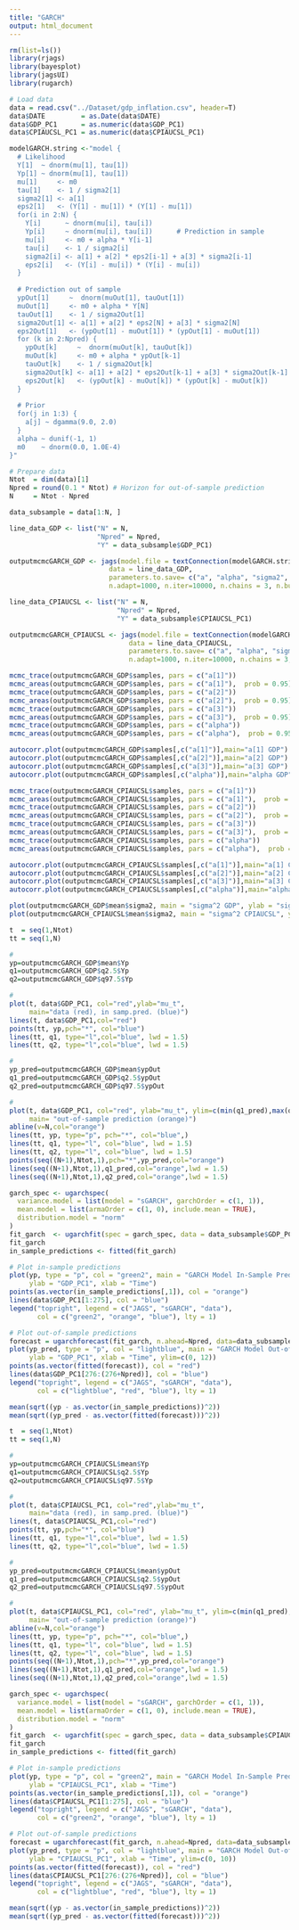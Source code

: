 ```yaml
---
title: "GARCH"
output: html_document
---
```


```r
rm(list=ls())
library(rjags)
library(bayesplot)
library(jagsUI)
library(rugarch)
```

```r
# Load data
data = read.csv("../Dataset/gdp_inflation.csv", header=T)
data$DATE         = as.Date(data$DATE)
data$GDP_PC1      = as.numeric(data$GDP_PC1)
data$CPIAUCSL_PC1 = as.numeric(data$CPIAUCSL_PC1)
```

```r
modelGARCH.string <-"model {
  # Likelihood
  Y[1]  ~ dnorm(mu[1], tau[1])
  Yp[1] ~ dnorm(mu[1], tau[1])
  mu[1]     <- m0
  tau[1]    <- 1 / sigma2[1]
  sigma2[1] <- a[1]
  eps2[1]   <- (Y[1] - mu[1]) * (Y[1] - mu[1])
  for(i in 2:N) {
    Y[i]      ~ dnorm(mu[i], tau[i])
    Yp[i]     ~ dnorm(mu[i], tau[i])      # Prediction in sample
    mu[i]     <- m0 + alpha * Y[i-1]
    tau[i]    <- 1 / sigma2[i]
    sigma2[i] <- a[1] + a[2] * eps2[i-1] + a[3] * sigma2[i-1]
    eps2[i]   <- (Y[i] - mu[i]) * (Y[i] - mu[i])
  }
  
  # Prediction out of sample 
  ypOut[1]     ~  dnorm(muOut[1], tauOut[1])
  muOut[1]     <- m0 + alpha * Y[N]
  tauOut[1]    <- 1 / sigma2Out[1]
  sigma2Out[1] <- a[1] + a[2] * eps2[N] + a[3] * sigma2[N]
  eps2Out[1]   <- (ypOut[1] - muOut[1]) * (ypOut[1] - muOut[1])
  for (k in 2:Npred) {
    ypOut[k]     ~  dnorm(muOut[k], tauOut[k])
    muOut[k]     <- m0 + alpha * ypOut[k-1]
    tauOut[k]    <- 1 / sigma2Out[k]
    sigma2Out[k] <- a[1] + a[2] * eps2Out[k-1] + a[3] * sigma2Out[k-1]
    eps2Out[k]   <- (ypOut[k] - muOut[k]) * (ypOut[k] - muOut[k])
  }
  
  # Prior 
  for(j in 1:3) {
    a[j] ~ dgamma(9.0, 2.0)
  }
  alpha ~ dunif(-1, 1)
  m0    ~ dnorm(0.0, 1.0E-4)
}"
```

```r
# Prepare data
Ntot  = dim(data)[1]
Npred = round(0.1 * Ntot) # Horizon for out-of-sample prediction
N     = Ntot - Npred

data_subsample = data[1:N, ]

line_data_GDP <- list("N" = N,
                      "Npred" = Npred,
                      "Y" = data_subsample$GDP_PC1)

outputmcmcGARCH_GDP <- jags(model.file = textConnection(modelGARCH.string),
                         data = line_data_GDP,
                         parameters.to.save= c("a", "alpha", "sigma2", "m0", "Yp", "ypOut"), 
                         n.adapt=1000, n.iter=10000, n.chains = 3, n.burnin = 1000)

line_data_CPIAUCSL <- list("N" = N,
                           "Npred" = Npred,
                           "Y" = data_subsample$CPIAUCSL_PC1)

outputmcmcGARCH_CPIAUCSL <- jags(model.file = textConnection(modelGARCH.string),
                              data = line_data_CPIAUCSL,
                              parameters.to.save= c("a", "alpha", "sigma2", "m0", "Yp", "ypOut"), 
                              n.adapt=1000, n.iter=10000, n.chains = 3, n.burnin = 1000)
```

```r
mcmc_trace(outputmcmcGARCH_GDP$samples, pars = c("a[1]"))
mcmc_areas(outputmcmcGARCH_GDP$samples, pars = c("a[1]"),  prob = 0.95)
mcmc_trace(outputmcmcGARCH_GDP$samples, pars = c("a[2]"))
mcmc_areas(outputmcmcGARCH_GDP$samples, pars = c("a[2]"),  prob = 0.95)
mcmc_trace(outputmcmcGARCH_GDP$samples, pars = c("a[3]"))
mcmc_areas(outputmcmcGARCH_GDP$samples, pars = c("a[3]"),  prob = 0.95)
mcmc_trace(outputmcmcGARCH_GDP$samples, pars = c("alpha"))
mcmc_areas(outputmcmcGARCH_GDP$samples, pars = c("alpha"),  prob = 0.95)

autocorr.plot(outputmcmcGARCH_GDP$samples[,c("a[1]")],main="a[1] GDP")
autocorr.plot(outputmcmcGARCH_GDP$samples[,c("a[2]")],main="a[2] GDP")
autocorr.plot(outputmcmcGARCH_GDP$samples[,c("a[3]")],main="a[3] GDP")
autocorr.plot(outputmcmcGARCH_GDP$samples[,c("alpha")],main="alpha GDP")

mcmc_trace(outputmcmcGARCH_CPIAUCSL$samples, pars = c("a[1]"))
mcmc_areas(outputmcmcGARCH_CPIAUCSL$samples, pars = c("a[1]"),  prob = 0.95)
mcmc_trace(outputmcmcGARCH_CPIAUCSL$samples, pars = c("a[2]"))
mcmc_areas(outputmcmcGARCH_CPIAUCSL$samples, pars = c("a[2]"),  prob = 0.95)
mcmc_trace(outputmcmcGARCH_CPIAUCSL$samples, pars = c("a[3]"))
mcmc_areas(outputmcmcGARCH_CPIAUCSL$samples, pars = c("a[3]"),  prob = 0.95)
mcmc_trace(outputmcmcGARCH_CPIAUCSL$samples, pars = c("alpha"))
mcmc_areas(outputmcmcGARCH_CPIAUCSL$samples, pars = c("alpha"),  prob = 0.95)

autocorr.plot(outputmcmcGARCH_CPIAUCSL$samples[,c("a[1]")],main="a[1] CPIAUCSL")
autocorr.plot(outputmcmcGARCH_CPIAUCSL$samples[,c("a[2]")],main="a[2] CPIAUCSL")
autocorr.plot(outputmcmcGARCH_CPIAUCSL$samples[,c("a[3]")],main="a[3] CPIAUCSL")
autocorr.plot(outputmcmcGARCH_CPIAUCSL$samples[,c("alpha")],main="alpha CPIAUCSL")

plot(outputmcmcGARCH_GDP$mean$sigma2, main = "sigma^2 GDP", ylab = "sigma^2", xlab = "Time")
plot(outputmcmcGARCH_CPIAUCSL$mean$sigma2, main = "sigma^2 CPIAUCSL", ylab = "sigma^2", xlab = "Time")
```

```r
t  = seq(1,Ntot)
tt = seq(1,N)

#
yp=outputmcmcGARCH_GDP$mean$Yp
q1=outputmcmcGARCH_GDP$q2.5$Yp
q2=outputmcmcGARCH_GDP$q97.5$Yp

#
plot(t, data$GDP_PC1, col="red",ylab="mu_t",
     main="data (red), in samp.pred. (blue)")
lines(t, data$GDP_PC1,col="red")
points(tt, yp,pch="*", col="blue")
lines(tt, q1, type="l",col="blue", lwd = 1.5)
lines(tt, q2, type="l",col="blue", lwd = 1.5)

#
yp_pred=outputmcmcGARCH_GDP$mean$ypOut
q1_pred=outputmcmcGARCH_GDP$q2.5$ypOut
q2_pred=outputmcmcGARCH_GDP$q97.5$ypOut

#
plot(t, data$GDP_PC1, col="red", ylab="mu_t", ylim=c(min(q1_pred),max(q2_pred)),
     main= "out-of-sample prediction (orange)")
abline(v=N,col="orange")
lines(tt, yp, type="p", pch="*", col="blue",)
lines(tt, q1, type="l", col="blue", lwd = 1.5)
lines(tt, q2, type="l", col="blue", lwd = 1.5)
points(seq((N+1),Ntot,1),pch="*",yp_pred,col="orange")
lines(seq((N+1),Ntot,1),q1_pred,col="orange",lwd = 1.5)
lines(seq((N+1),Ntot,1),q2_pred,col="orange",lwd = 1.5)
```

```r
garch_spec <- ugarchspec(
  variance.model = list(model = "sGARCH", garchOrder = c(1, 1)),
  mean.model = list(armaOrder = c(1, 0), include.mean = TRUE),
  distribution.model = "norm"
)
fit_garch  <- ugarchfit(spec = garch_spec, data = data_subsample$GDP_PC1)
fit_garch
in_sample_predictions <- fitted(fit_garch)

# Plot in-sample predictions
plot(yp, type = "p", col = "green2", main = "GARCH Model In-Sample Predictions",
     ylab = "GDP_PC1", xlab = "Time")
points(as.vector(in_sample_predictions[,1]), col = "orange")
lines(data$GDP_PC1[1:275], col = "blue")
legend("topright", legend = c("JAGS", "sGARCH", "data"),
       col = c("green2", "orange", "blue"), lty = 1)

# Plot out-of-sample predictions
forecast = ugarchforecast(fit_garch, n.ahead=Npred, data=data_subsample$GDP_PC1)
plot(yp_pred, type = "p", col = "lightblue", main = "GARCH Model Out-of-Sample Predictions",
     ylab = "GDP_PC1", xlab = "Time", ylim=c(0, 12))
points(as.vector(fitted(forecast)), col = "red")
lines(data$GDP_PC1[276:(276+Npred)], col = "blue")
legend("topright", legend = c("JAGS", "sGARCH", "data"),
       col = c("lightblue", "red", "blue"), lty = 1)

mean(sqrt((yp - as.vector(in_sample_predictions))^2))
mean(sqrt((yp_pred - as.vector(fitted(forecast)))^2))
```

```r
t  = seq(1,Ntot)
tt = seq(1,N)

#
yp=outputmcmcGARCH_CPIAUCSL$mean$Yp
q1=outputmcmcGARCH_CPIAUCSL$q2.5$Yp
q2=outputmcmcGARCH_CPIAUCSL$q97.5$Yp

#
plot(t, data$CPIAUCSL_PC1, col="red",ylab="mu_t",
     main="data (red), in samp.pred. (blue)")
lines(t, data$CPIAUCSL_PC1,col="red")
points(tt, yp,pch="*", col="blue")
lines(tt, q1, type="l",col="blue", lwd = 1.5)
lines(tt, q2, type="l",col="blue", lwd = 1.5)

#
yp_pred=outputmcmcGARCH_CPIAUCSL$mean$ypOut
q1_pred=outputmcmcGARCH_CPIAUCSL$q2.5$ypOut
q2_pred=outputmcmcGARCH_CPIAUCSL$q97.5$ypOut

#
plot(t, data$CPIAUCSL_PC1, col="red", ylab="mu_t", ylim=c(min(q1_pred),max(q2_pred)),
     main= "out-of-sample prediction (orange)")
abline(v=N,col="orange")
lines(tt, yp, type="p", pch="*", col="blue",)
lines(tt, q1, type="l", col="blue", lwd = 1.5)
lines(tt, q2, type="l", col="blue", lwd = 1.5)
points(seq((N+1),Ntot,1),pch="*",yp_pred,col="orange")
lines(seq((N+1),Ntot,1),q1_pred,col="orange",lwd = 1.5)
lines(seq((N+1),Ntot,1),q2_pred,col="orange",lwd = 1.5)
```

```r
garch_spec <- ugarchspec(
  variance.model = list(model = "sGARCH", garchOrder = c(1, 1)),
  mean.model = list(armaOrder = c(1, 0), include.mean = TRUE),
  distribution.model = "norm"
)
fit_garch  <- ugarchfit(spec = garch_spec, data = data_subsample$CPIAUCSL_PC1)
fit_garch
in_sample_predictions <- fitted(fit_garch)

# Plot in-sample predictions
plot(yp, type = "p", col = "green2", main = "GARCH Model In-Sample Predictions",
     ylab = "CPIAUCSL_PC1", xlab = "Time")
points(as.vector(in_sample_predictions[,1]), col = "orange")
lines(data$CPIAUCSL_PC1[1:275], col = "blue")
legend("topright", legend = c("JAGS", "sGARCH", "data"),
       col = c("green2", "orange", "blue"), lty = 1)

# Plot out-of-sample predictions
forecast = ugarchforecast(fit_garch, n.ahead=Npred, data=data_subsample$CPIAUCSL_PC1)
plot(yp_pred, type = "p", col = "lightblue", main = "GARCH Model Out-of-Sample Predictions",
     ylab = "CPIAUCSL_PC1", xlab = "Time", ylim=c(0, 10))
points(as.vector(fitted(forecast)), col = "red")
lines(data$CPIAUCSL_PC1[276:(276+Npred)], col = "blue")
legend("topright", legend = c("JAGS", "sGARCH", "data"),
       col = c("lightblue", "red", "blue"), lty = 1)

mean(sqrt((yp - as.vector(in_sample_predictions))^2))
mean(sqrt((yp_pred - as.vector(fitted(forecast)))^2))
```